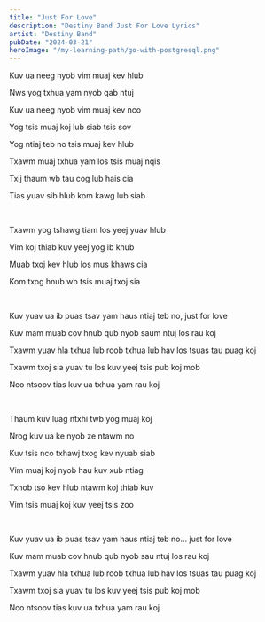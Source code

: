 ```yaml
---
title: "Just For Love"
description: "Destiny Band Just For Love Lyrics"
artist: "Destiny Band"
pubDate: "2024-03-21"
heroImage: "/my-learning-path/go-with-postgresql.png"
---
```


Kuv ua neeg nyob vim muaj kev hlub

Nws yog txhua yam nyob qab ntuj

Kuv ua neeg nyob vim muaj kev nco

Yog tsis muaj koj lub siab tsis sov

Yog ntiaj teb no tsis muaj kev hlub

Txawm muaj txhua yam los tsis muaj nqis

Txij thaum wb tau cog lub hais cia

Tias yuav sib hlub kom kawg lub siab

<br />

Txawm yog tshawg tiam los yeej yuav hlub

Vim koj thiab kuv yeej yog ib khub

Muab txoj kev hlub los mus khaws cia

Kom txog hnub wb tsis muaj txoj sia

<br />

Kuv yuav ua ib puas tsav yam haus ntiaj teb no, just for love

Kuv mam muab cov hnub qub nyob saum ntuj los rau koj

Txawm yuav hla txhua lub roob txhua lub hav los tsuas tau puag koj

Txawm txoj sia yuav tu los kuv yeej tsis pub koj mob

Nco ntsoov tias kuv ua txhua yam rau koj

<br />

Thaum kuv luag ntxhi twb yog muaj koj

Nrog kuv ua ke nyob ze ntawm no

Kuv tsis nco txhawj txog kev nyuab siab

Vim muaj koj nyob hau kuv xub ntiag

Txhob tso kev hlub ntawm koj thiab kuv

Vim tsis muaj koj kuv yeej tsis zoo

<br />

Kuv yuav ua ib puas tsav yam haus ntiaj teb no... just for love

Kuv mam muab cov hnub qub nyob sau ntuj los rau koj

Txawm yuav hla txhua lub roob txhua lub hav los tsuas tau puag koj

Txawm txoj sia yuav tu los kuv yeej tsis pub koj mob

Nco ntsoov tias kuv ua txhua yam rau koj
